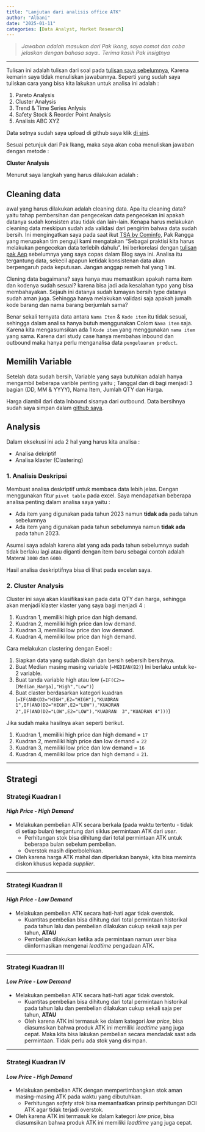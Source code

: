 ```yaml
---
title: "Lanjutan dari analisis office ATK"
author: "Albani"
date: "2025-01-11"
categories: [Data Analyst, Market Research]
---
```

> *Jawaban adalah masukan dari Pak ikang, saya comot dan coba jelaskan dengan bahasa saya.. Terima kasih Pak insigtnya*

-------

Tulisan ini adalah tulisan dari soal pada [tulisan saya sebelumnya](https://b4n88.github.io/Blogpribadi/Bloog/12%20Clustering%20dengan%20Excel.html), Karena kemarin saya tidak menuliskan jawabannya. Seperti yang sudah saya tuliskan cara yang bisa kita lakukan untuk analisa ini adalah :

1. Pareto Analysis
2. Cluster Analysis
3. Trend & Time Series Anlysis
4. Safety Stock & Reorder Point Analysis
5. Analisis ABC XYZ

Data setnya sudah saya upload di github saya klik [di sini](https://github.com/b4n88/Market-Research/tree/main/Office%20study%20case). 

Sesuai petunjuk dari Pak Ikang, maka saya akan coba menuliskan jawaban dengan metode :

**Cluster Analysis**

Menurut saya langkah yang harus dilakukan adalah :

## Cleaning data

awal yang harus dilakukan adalah cleaning data. Apa itu cleaning data? yaitu tahap pembersihan dan pengecekan data pengecekan ini apakah datanya sudah konsisten atau tidak dan lain-lain. Kenapa harus melakukan cleaning data meskipun sudah ada validasi dari pengirim bahwa data sudah bersih. Ini mengingatkan saya pada saat ikut [TSA by Cominfo](https://digitalent.komdigi.go.id/), Pak Rangga yang merupakan tim penguji kami mengatakan "Sebagai praktisi kita harus melakukan pengecekan data terlebih dahulu". Ini berkorelasi dengan [tulisan pak Aep](https://b4n88.github.io/Blogpribadi/Bloog/07%20Mindset.html) sebelumnya yang saya copas dalam Blog saya ini. Analisa itu tergantung data, sekecil apapun ketidak konsistenan data akan berpengaruh pada keputusan. Jangan anggap remeh hal yang 1 ini.

Clening data bagaimana? saya hanya mau memastikan apakah nama item dan kodenya sudah sesuai? karena bisa jadi ada kesalahan typo yang bisa membahayakan. Sejauh ini datanya sudah lumayan bersih type datanya sudah aman juga. Sehingga hanya melakukan validasi saja apakah jumalh kode barang dan nama barang berjumlah sama?

Benar sekali ternyata data antara `Nama Iten` & `Kode item` itu tidak sesuai, sehingga dalam analisa hanya butuh menggunakan Colom `Nama item` saja. Karena kita mengasumsikan ada 1 `Kode item` yang menggunakan `nama item` yang sama. Karena dari study case hanya membahas inbound dan outbound maka hanya perlu menganalisa data `pengeluaran product`. 

## Memilih Variable

Setelah data sudah bersih, Variable yang saya butuhkan adalah hanya mengambil beberapa varible penting yaitu ; Tanggal dan di bagi menjadi 3 bagian (DD, MM & YYYY), Nama  Item, Jumlah QTY dan Harga.

Harga diambil dari data Inbound sisanya dari outbound. Data bersihnya sudah saya simpan dalam [github saya](https://github.com/b4n88/Market-Research/tree/main/Office%20study%20case).

## Analysis

Dalam eksekusi ini ada 2 hal yang harus kita analisa :

- Analisa dekriptif
- Analisa klaster (Clastering)

### 1. Analisis Deskripsi

Membuat analisa deskriptif untuk membaca data lebih jelas. Dengan menggunakan fitur `pivot table` pada excel. Saya mendapatkan beberapa analisa penting dalam analisa saya yaitu :

- Ada item yang digunakan pada tahun 2023 namun **tidak ada** pada tahun sebelumnya
- Ada item yang digunakan pada tahun sebelumnya namun **tidak ada** pada  tahun 2023. 

Asumsi saya adalah karena alat yang ada pada tahun sebelumnya sudah tidak berlaku lagi atau diganti dengan item baru sebagai contoh adalah Materai `3000` dan `6000`.

Hasil analisa deskriptifnya bisa di lihat pada excelan saya.

### 2. Cluster Analysis

Cluster ini saya akan klasifikasikan pada data QTY dan harga, sehingga akan menjadi klaster klaster yang saya bagi menjadi 4 :

1. Kuadran 1, memiliki high price dan high demand.
2. Kuadran 2, memiliki high price dan low demand.
3. Kuadran 3, memiliki low price dan low demand.
4. Kuadran 4, memiliki low price dan high demand.

Cara melakukan clastering dengan Excel :

1. Siapkan data yang sudah diolah dan bersih sebersih bersihnya.
2. Buat Median masing masing variable (`=MEDIAN(B2)`) Ini berlaku untuk ke-2 variable.
3. Buat tanda variable high atau low (`=IF(C2>=[Median_Harga],"High","Low")`)
4. Buat claster berdasarkan kategori kuadran (`=IF(AND(D2="HIGH",E2="HIGH"),"KUADRAN  1",IF(AND(D2="HIGH",E2="LOW"),"KUADRAN 2",IF(AND(D2="LOW",E2="LOW"),"KUADRAN  3","KUADRAN 4")))`)

Jika sudah maka hasilnya akan seperti berikut.

1. Kuadran 1, memiliki high price dan high demand = `17`
2. Kuadran 2, memiliki high price dan low demand = `22`
3. Kuadran 3, memiliki low price dan low demand = `16`
4. Kuadran 4, memiliki low price dan high demand = `21`.

-----

## Strategi 

### Strategi Kuadran I

#### *High Price - High Demand*

-   Melakukan pembelian ATK secara berkala (pada waktu tertentu - tidak di setiap bulan) tergantung dari siklus permintaan ATK dari *user*.
    -   Perhitungan stok bisa dihitung dari total permintaan ATK untuk beberapa bulan sebelum pembelian.
    -   Overstok masih diperbolehkan.
-   Oleh karena harga ATK mahal dan diperlukan banyak, kita bisa meminta diskon khusus kepada *supplier*.

-----

### Strategi Kuadran II

#### *High Price - Low Demand*

-   Melakukan pembelian ATK secara hati-hati agar tidak overstok.
    -   Kuantitas pembelian bisa dihitung dari total permintaan historikal pada tahun lalu dan pembelian dilakukan cukup sekali saja per tahun, **ATAU**
    -   Pembelian dilakukan ketika ada permintaan namun *user* bisa diinformasikan mengenai *leadtime* pengadaan ATK.
    
-----
    
### Strategi Kuadran III

#### *Low Price - Low Demand*

-   Melakukan pembelian ATK secara hati-hati agar tidak overstok.
    -   Kuantitas pembelian bisa dihitung dari total permintaan historikal pada tahun lalu dan pembelian dilakukan cukup sekali saja per tahun, **ATAU**
    -   Oleh karena ATK ini termasuk ke dalam kategori *low price*, bisa diasumsikan bahwa produk ATK ini memiliki *leadtime* yang juga cepat. Maka kita bisa lakukan pembelian secara mendadak saat ada permintaan. Tidak perlu ada stok yang disimpan.

-----

### Strategi Kuadran IV

#### *Low Price - High Demand*

-   Melakukan pembelian ATK dengan mempertimbangkan stok aman masing-masing ATK pada waktu yang dibutuhkan.
    -   Perhitungan *safety stok* bisa memanfaatkan prinsip perhitungan DOI ATK agar tidak terjadi overstok.
-   Oleh karena ATK ini termasuk ke dalam kategori *low price*, bisa diasumsikan bahwa produk ATK ini memiliki *leadtime* yang juga cepat.
    